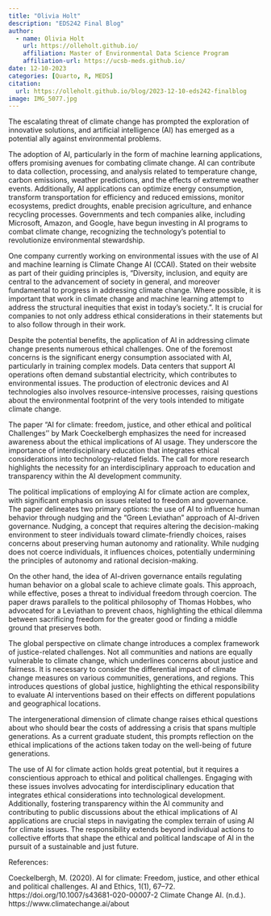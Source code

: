 ```yaml
---
title: "Olivia Holt"
description: "EDS242 Final Blog"
author: 
  - name: Olivia Holt
    url: https://olleholt.github.io/
    affiliation: Master of Environmental Data Science Program
    affiliation-url: https://ucsb-meds.github.io/
date: 12-10-2023
categories: [Quarto, R, MEDS]
citation:
  url: https://olleholt.github.io/blog/2023-12-10-eds242-finalblog
image: IMG_5077.jpg
---
```


The escalating threat of climate change has prompted the exploration of innovative solutions, and artificial intelligence (AI) has emerged as a potential ally against environmental problems.

The adoption of AI, particularly in the form of machine learning applications, offers promising avenues for combating climate change. AI can contribute to data collection, processing, and analysis related to temperature change, carbon emissions, weather predictions, and the effects of extreme weather events. Additionally, AI applications can optimize energy consumption, transform transportation for efficiency and reduced emissions, monitor ecosystems, predict droughts, enable precision agriculture, and enhance recycling processes. Governments and tech companies alike, including Microsoft, Amazon, and Google, have begun investing in AI programs to combat climate change, recognizing the technology's potential to revolutionize environmental stewardship.

One company currently working on environmental issues with the use of AI and machine learning is Climate Change AI (CCAI). Stated on their website as part of their guiding principles is, “Diversity, inclusion, and equity are central to the advancement of society in general, and moreover fundamental to progress in addressing climate change. Where possible, it is important that work in climate change and machine learning attempt to address the structural inequities that exist in today’s society.”. It is crucial for companies to not only address ethical considerations in their statements but to also follow through in their work. 

Despite the potential benefits, the application of AI in addressing climate change presents numerous ethical challenges. One of the foremost concerns is the significant energy consumption associated with AI, particularly in training complex models. Data centers that support AI operations often demand substantial electricity, which contributes to environmental issues. The production of electronic devices and AI technologies also involves resource-intensive processes, raising questions about the environmental footprint of the very tools intended to mitigate climate change.

The paper “AI for climate: freedom, justice, and other ethical and political Challenges'' by Mark Coeckelbergh emphasizes the need for increased awareness about the ethical implications of AI usage. They underscore the importance of interdisciplinary education that integrates ethical considerations into technology-related fields. The call for more research highlights the necessity for an interdisciplinary approach to education and transparency within the AI development community.

The political implications of employing AI for climate action are complex, with significant emphasis on issues related to freedom and governance. The paper delineates two primary options: the use of AI to influence human behavior through nudging and the “Green Leviathan” approach of AI-driven governance. Nudging, a concept that requires altering the decision-making environment to steer individuals toward climate-friendly choices, raises concerns about preserving human autonomy and rationality. While nudging does not coerce individuals, it influences choices, potentially undermining the principles of autonomy and rational decision-making.

On the other hand, the idea of AI-driven governance entails regulating human behavior on a global scale to achieve climate goals. This approach, while effective, poses a threat to individual freedom through coercion. The paper draws parallels to the political philosophy of Thomas Hobbes, who advocated for a Leviathan to prevent chaos, highlighting the ethical dilemma between sacrificing freedom for the greater good or finding a middle ground that preserves both.

The global perspective on climate change introduces a complex framework of justice-related challenges. Not all communities and nations are equally vulnerable to climate change, which underlines concerns about justice and fairness. It is necessary to consider the differential impact of climate change measures on various communities, generations, and regions. This introduces questions of global justice, highlighting the ethical responsibility to evaluate AI interventions based on their effects on different populations and geographical locations.

The intergenerational dimension of climate change raises ethical questions about who should bear the costs of addressing a crisis that spans multiple generations. As a current graduate student, this prompts reflection on the ethical implications of the actions taken today on the well-being of future generations.

The use of AI for climate action holds great potential, but it requires a conscientious approach to ethical and political challenges. Engaging with these issues involves advocating for interdisciplinary education that integrates ethical considerations into technological development. Additionally, fostering transparency within the AI community and contributing to public discussions about the ethical implications of AI applications are crucial steps in navigating the complex terrain of using AI for climate issues. The responsibility extends beyond individual actions to collective efforts that shape the ethical and political landscape of AI in the pursuit of a sustainable and just future.

References:

Coeckelbergh, M. (2020). AI for climate: Freedom, justice, and other ethical and political challenges. AI and Ethics, 1(1), 67–72. https://doi.org/10.1007/s43681-020-00007-2 
Climate Change AI. (n.d.). https://www.climatechange.ai/about 
